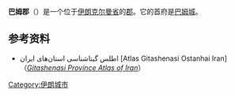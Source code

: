 '''巴姆郡'''（{{lang-fa|شهرستان بم}}）是一个位于[[伊朗|伊朗]][[克尔曼省|克尔曼省]]的[[郡|郡]]。它的首府是[[巴姆_(伊朗)|巴姆城]]。

==参考资料==

* اطلس گیتاشناسی استان‌های ایران [Atlas Gitashenasi Ostanhai Iran]（''[https://web.archive.org/web/20070522192425/http://www.gitashenasi.com/En/Product/Index.cfm?I=9 Gitashenasi Province Atlas of Iran]''）

[[Category:伊朗城市|Category:伊朗城市]]